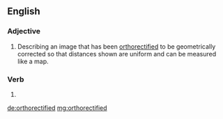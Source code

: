 ==English==

===Adjective===
{{en-adj|-}}

# Describing an image that has been [[orthorectify|orthorectified]] to be geometrically corrected so that distances shown are uniform and can be measured like a map.

===Verb===
{{head|en|verb form}}

# {{en-past of|orthorectify}}

[[de:orthorectified]]
[[mg:orthorectified]]